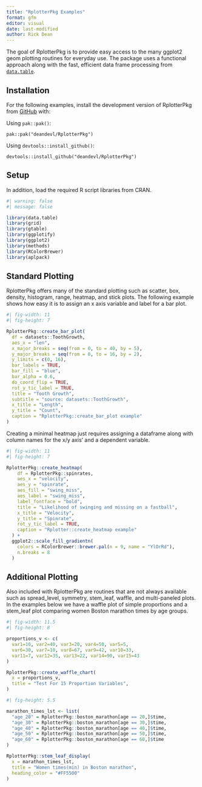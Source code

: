 ```yaml
---
title: "RplotterPkg Examples"
format: gfm
editor: visual
date: last-modified
author: Rick Dean
---
```


The goal of RplotterPkg is to provide easy access to the many ggplot2 geom plotting routines for everyday use. The package uses a functional approach along with the fast, efficient data frame processing from [`data.table`](https://github.com/Rdatatable/data.table "data.table github").

## Installation

For the following examples, install the development version of RplotterPkg from [GitHub](https://github.com/) with:

Using `pak::pak()`:

`pak::pak("deandevl/RplotterPkg")`

Using `devtools::install_github()`:

`devtools::install_github("deandevl/RplotterPkg")`

## Setup

In addition, load the required R script libraries from CRAN.

```r
#| warning: false
#| message: false

library(data.table)
library(grid)
library(gtable)
library(ggplotify)
library(ggplot2)
library(methods)
library(RColorBrewer)
library(aplpack)
```

## Standard Plotting

RplotterPkg offers many of the standard plotting such as scatter, box, density, histogram, range, heatmap, and stick plots. The following example shows how easy it is to assign an x axis variable and label for a bar plot.

```r
#| fig-width: 11
#| fig-height: 7

RplotterPkg::create_bar_plot(
  df = datasets::ToothGrowth,
  aes_x = "len",
  x_major_breaks = seq(from = 0, to = 40, by = 5),
  y_major_breaks = seq(from = 0, to = 16, by = 2),
  y_limits = c(0, 16),
  bar_labels = TRUE,
  bar_fill = "blue",
  bar_alpha = 0.6,
  do_coord_flip = TRUE,
  rot_y_tic_label = TRUE,
  title = "Tooth Growth",
  subtitle = "source: datasets::ToothGrowth",
  x_title = "Length",
  y_title = "Count",
  caption = "RplotterPkg::create_bar_plot example"
)
```

Creating a minimal heatmap just requires assigning a dataframe along with column names for the x/y axis' and a dependent variable.

```r
#| fig-width: 11
#| fig-height: 7

RplotterPkg::create_heatmap(
    df = RplotterPkg::spinrates,
    aes_x = "velocity",
    aes_y = "spinrate",
    aes_fill = "swing_miss",
    aes_label = "swing_miss",
    label_fontface = "bold",
    title = "Likelihood of swinging and missing on a fastball",
    x_title = "Velocity",
    y_title = "Spinrate",
    rot_y_tic_label = TRUE,
    caption = "Rplotter::create_heatmap example"
  ) +
  ggplot2::scale_fill_gradientn(
    colors = RColorBrewer::brewer.pal(n = 9, name = "YlOrRd"),
    n.breaks = 8
  ) 
```

## Additional Plotting

Also included with RplotterPkg are routines that are not always available such as spread_level, symmetry, stem_leaf, waffle, and multi-paneled plots. In the examples below we have a waffle plot of simple proportions and a stem_leaf plot comparing women Boston marathon times by age groups.

```r
#| fig-width: 11.5
#| fig-height: 8

proportions_v <- c(
  var1=10, var2=40, var3=20, var4=50, var5=5,
  var6=30, var7=10, var8=67, var9=42, var10=33,
  var11=7, var12=35, var13=22, var14=90, var15=43
)

RplotterPkg::create_waffle_chart(
  x = proportions_v,
  title = "Test For 15 Proportion Variables",
)
```

```r
#| fig-height: 5.5

marathon_times_lst <- list(
  "age_20" = RplotterPkg::boston_marathon[age == 20,]$time,
  "age_30" = RplotterPkg::boston_marathon[age == 30,]$time,
  "age_40" = RplotterPkg::boston_marathon[age == 40,]$time,
  "age_50" = RplotterPkg::boston_marathon[age == 50,]$time,
  "age_60" = RplotterPkg::boston_marathon[age == 60,]$time
)

RplotterPkg::stem_leaf_display(
  x = marathon_times_lst,
  title = "Women times(min) in Boston marathon",
  heading_color = "#FF5500"
)
```
